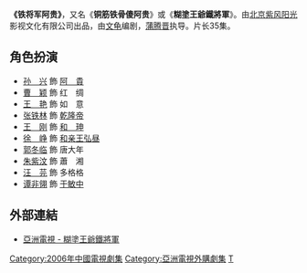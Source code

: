 '''《铁将军阿贵》'''，又名《'''铜筋铁骨傻阿贵'''》或《'''糊塗王爺鐵將軍'''》。由[[北京紫风阳光|北京紫风阳光]]影视文化有限公司出品，由[[文龟|文龟]]编剧，[[蒲腾晋|蒲腾晋]]执导。片长35集。

==角色扮演==
*[[孫興|孙　兴]] 飾 [[阿桂|阿　貴]]
*[[曹颖_(主持人)|曹　颖]] 飾 红　绸
*[[王艳|王　艳]] 飾 如　意
*[[张铁林|张铁林]] 飾 [[乾隆帝|乾隆帝]]
*[[王刚_(1948年)|王　刚]] 飾 [[和珅|和　珅]]
*[[徐峥|徐　峥]] 飾 [[弘昼|和亲王弘昼]]
*[[郭冬临|郭冬临]] 飾 唐大年
*[[朱紫汶|朱紫汶]] 飾 蕭　湘
*[[汪芫|汪　芫]] 飾 多格格
*[[谭非翎|谭非翎]] 飾 [[于敏中|于敏中]]

==外部連結==
*[https://web.archive.org/web/20070303122214/http://www.hkatv.com/drama/06/irongeneral/ 亞洲電視 - 糊塗王爺鐵將軍]
{{2006年中國大陸古裝/民初電視劇}}
{{tv-stub}}
[[Category:2006年中國電視劇集|Category:2006年中國電視劇集]]
[[Category:亞洲電視外購劇集|Category:亞洲電視外購劇集]]
[[Category:乾隆時期背景電視劇|T]]